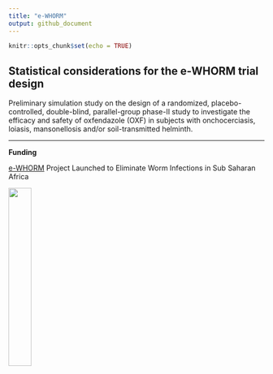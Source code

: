 ```yaml
---
title: "e-WHORM"
output: github_document
---
```


```r
knitr::opts_chunk$set(echo = TRUE)
```

## Statistical considerations for the e-WHORM trial design

Preliminary simulation study on the design of a randomized, placebo-controlled, double-blind, parallel-group phase-II study to investigate the efficacy and safety of oxfendazole (OXF) in subjects with onchocerciasis, loiasis, mansonellosis and/or soil-transmitted helminth.




---

**Funding**

[e-WHORM](https://ewhorm.org/) Project Launched to Eliminate Worm Infections in Sub Saharan Africa

![ ](./figures/ewhorm.png){width=30%}